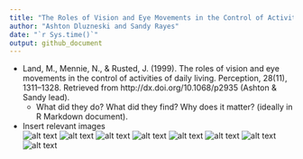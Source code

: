 ```yaml
---
title: "The Roles of Vision and Eye Movements in the Control of Activities of Daily Living"
author: "Ashton Dluzneski and Sandy Rayes"
date: "`r Sys.time()`"
output: github_document
---
```

  
- Land, M., Mennie, N., & Rusted, J. (1999). The roles of vision and eye movements in the control of activities of daily living. Perception, 28(11), 1311–1328. Retrieved from http://dx.doi.org/10.1068/p2935 (Ashton & Sandy lead).
    - What did they do? What did they find? Why does it matter? (ideally in R Markdown document).
    
- Insert relevant images    
![alt text](student-testbed/Screen Shot 2018-11-06 at 9.56.52 AM.png)
![alt text](student-testbed/Screen Shot 2018-11-06 at 9.57.00 AM.png)
![alt text](student-testbed/Screen Shot 2018-11-06 at 9.57.18 AM.png)
![alt text](student-testbed/Screen Shot 2018-11-06 at 9.57.29 AM.png)
![alt text](student-testbed/Screen Shot 2018-11-06 at 9.57.38 AM.png)
![alt text](student-testbed/Screen Shot 2018-11-06 at 9.57.46 AM.png)
![alt text](student-testbed/Screen Shot 2018-11-06 at 9.57.58 AM.png)
![alt text](student-testbed/Screen Shot 2018-11-06 at 9.58.06 AM.png)
